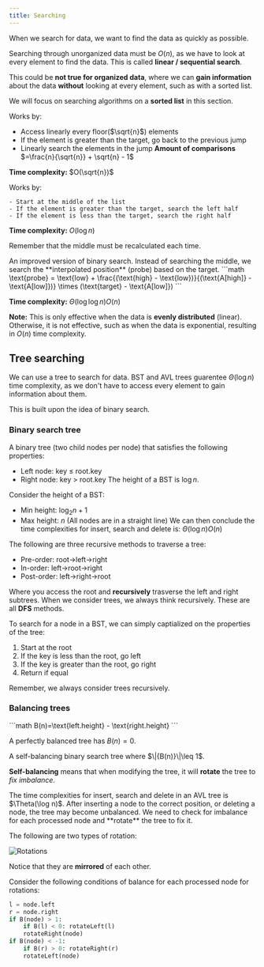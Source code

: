 ```yaml
---
title: Searching
---
```


When we search for data, we want to find the data as quickly as possible.

Searching through unorganized data must be $O(n)$, as we have to look at every element to find the data. This is called **linear / sequential search**.

This could be **not true for organized data**, where we can **gain information** about the data **without** looking at every element, such as with a sorted list.

We will focus on searching algorithms on a **sorted list** in this section.


<Block variant="primary" title="Jump search">
Works by:

- Access linearly every floor($\sqrt{n}$) elements
- If the element is greater than the target, go back to the previous jump
- Linearly search the elements in the jump
**Amount of comparisons** $=\frac{n}{\sqrt{n}} + \sqrt{n} - 1$

**Time complexity:** $O(\sqrt{n})$
</Block>



<Block variant="primary" title="Binary search">
Works by:

    - Start at the middle of the list
    - If the element is greater than the target, search the left half
    - If the element is less than the target, search the right half

**Time complexity:**  $O(\log n)$

Remember that the middle must be recalculated each time.
</Block>



<Block variant="secondary" title="Interpolation search">
An improved version of binary search. Instead of searching the middle, we search the **interpolated position** (probe) based on the target.
```math
\text{probe} = \text{low} + \frac{(\text{high} - \text{low})}{(\text{A[high]} - \text{A[low]})} \times (\text{target} - \text{A[low]})
```

**Time complexity:** $\Theta(\log \log n) O(n)$

**Note:** This is only effective when the data is **evenly distributed** (linear). Otherwise, it is not effective, such as when the data is exponential, resulting in $O(n)$ time complexity.
</Block>

## Tree searching

We can use a tree to search for data. BST and AVL trees guarentee $\Theta(\log n)$ time complexity, as we don't have to access every element to gain information about them.

This is built upon the idea of binary search.


### Binary search tree



<Block variant="primary" title="Binary search tree (BST)">
A binary tree (two child nodes per node) that satisfies the following properties:

- Left node: key $\leq$ root.key
- Right node: key $>$ root.key
The height of a BST is $\log n$.
</Block>



<Block variant="secondary" title="Time complexities">
Consider the height of a BST:

- Min height: $\log_2 n + 1$
- Max height: $n$ (All nodes are in a straight line)
We can then conclude the time complexities for insert, search and delete is: $\Theta(\log n) O(n)$
</Block>



<Block variant="secondary" title="Traversal methods">
The following are three recursive methods to traverse a tree:

- Pre-order: root$\to$left$\to$right
- In-order: left$\to$root$\to$right
- Post-order: left$\to$right$\to$root

Where you access the root and **recursively** trasverse the left and right subtrees. When we consider trees, we always think recursively. These are all **DFS** methods.
</Block>


To search for a node in a BST, we can simply captialized on the properties of the tree:

1. Start at the root
2. If the key is less than the root, go left
3. If the key is greater than the root, go right
4. Return if equal

Remember, we always consider trees recursively.


### Balancing trees



<Block variant="knowledge" title="The balance factor">
```math
B(n)=\text{left.height} - \text{right.height}
```

A perfectly balanced tree has $B(n)=0$.
</Block>



<Block variant="primary" title="AVL tree">
A self-balancing binary search tree where $\|{B(n)}\|\leq 1$.

**Self-balancing** means that when modifying the tree, it will **rotate** the tree to *fix imbalance*.
</Block>



<Block variant="secondary" title="Time complexities">
The time complexities for insert, search and delete in an AVL tree is $\Theta(\log n)$.
</Block>



<Block variant="secondary" title="Rotations">
After inserting a node to the correct position, or deleting a node, the tree may become unbalanced. We need to check for imbalance for each processed node and **rotate** the tree to fix it.

The following are two types of rotation:

![Rotations](/img/COMP2119/rotations.png)

Notice that they are **mirrored** of each other.

Consider the following conditions of balance for each processed node for rotations:

```python
l = node.left
r = node.right
if B(node) > 1:
    if B(l) < 0: rotateLeft(l)
    rotateRight(node)
if B(node) < -1:
    if B(r) > 0: rotateRight(r)
    rotateLeft(node)
```


</Block>